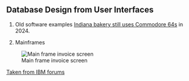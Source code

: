 ## Database Design from User Interfaces


1. Old software examples
  [Indiana bakery still uses Commodore 64s](https://www.tomshardware.com/desktops/indiana-bakery-still-using-commodore-64s-originally-released-in-1982-as-point-of-sale-terminals) in 2024.


2. Mainframes

![Main frame invoice screen](images/main-frame-display-invoice-screen.png)


[Taken from IBM forums](https://www.ibmmainframeforum.com/ims/topic5391.html)




